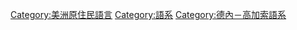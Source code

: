 [[Category:美洲原住民語言|Category:美洲原住民語言]]
[[Category:語系|Category:語系]]
[[Category:德內－高加索語系|Category:德內－高加索語系]]